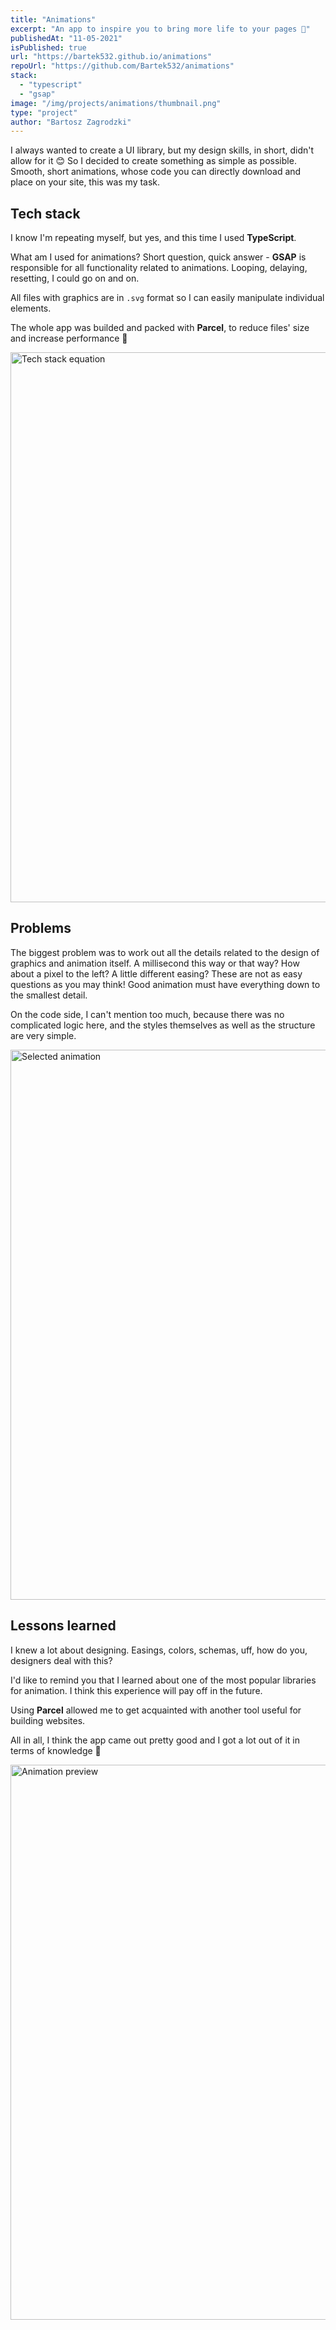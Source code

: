 ```yaml
---
title: "Animations"
excerpt: "An app to inspire you to bring more life to your pages 🌊"
publishedAt: "11-05-2021"
isPublished: true
url: "https://bartek532.github.io/animations"
repoUrl: "https://github.com/Bartek532/animations"
stack:
  - "typescript"
  - "gsap"
image: "/img/projects/animations/thumbnail.png"
type: "project"
author: "Bartosz Zagrodzki"
---
```


<div id="introduction">
  I always wanted to create a UI library, but my design skills, in short, didn't allow for it 😊 So I decided to create
  something as simple as possible. Smooth, short animations, whose code you can directly download and place on your
  site, this was my task.
</div>

## Tech stack

I know I'm repeating myself, but yes, and this time I used **TypeScript**.

What am I used for animations? Short question, quick answer - **GSAP** is responsible for all functionality related to animations. Looping, delaying, resetting, I could go on and on.

All files with graphics are in `.svg` format so I can easily manipulate individual elements.

The whole app was builded and packed with **Parcel**, to reduce files' size and increase performance 💪

<Image src="/img/projects/animations/stack-equation.png" alt="Tech stack equation" width="1200" height="880" />

## Problems

The biggest problem was to work out all the details related to the design of graphics and animation itself. A millisecond this way or that way? How about a pixel to the left? A little different easing? These are not as easy questions as you may think! Good animation must have everything down to the smallest detail.

On the code side, I can't mention too much, because there was no complicated logic here, and the styles themselves as well as the structure are very simple.

<Image src="/img/projects/animations/preview.png" alt="Selected animation " width="1200" height="880" />

## Lessons learned

I knew a lot about designing. Easings, colors, schemas, uff, how do you, designers deal with this?

I'd like to remind you that I learned about one of the most popular libraries for animation. I think this experience will pay off in the future.

Using **Parcel** allowed me to get acquainted with another tool useful for building websites.

All in all, I think the app came out pretty good and I got a lot out of it in terms of knowledge 💪

<Image src="/img/projects/animations/display.gif" alt="Animation preview" width="1120" height="888" />
